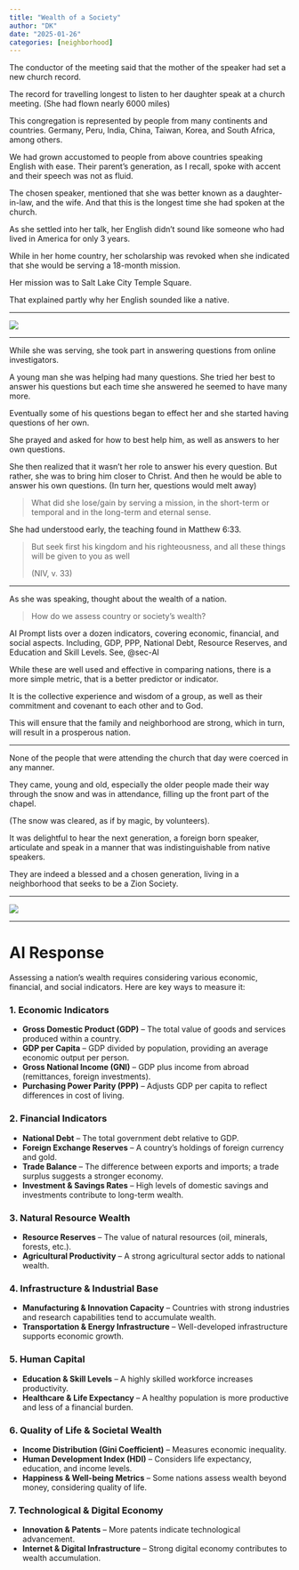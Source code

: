 ```yaml
---
title: "Wealth of a Society"
author: "DK"
date: "2025-01-26"
categories: [neighborhood]
---
```


The conductor of the meeting said that the mother of the speaker had set a new church record.

The record for travelling longest to listen to her daughter speak at a church meeting. (She had flown nearly 6000 miles)

This congregation is represented by people from many continents and countries. Germany, Peru, India, China, Taiwan, Korea, and South Africa, among others.

We had grown accustomed to people from above countries speaking English with ease. Their parent's generation, as I recall, spoke with accent and their speech was not as fluid.

The chosen speaker, mentioned that she was better known as a daughter-in-law, and the wife. And that this is the longest time she had spoken at the church.

As she settled into her talk, her English didn't sound like someone who had lived in America for only 3 years.

While in her home country, her scholarship was revoked when she indicated that she would be serving a 18-month mission.

Her mission was to Salt Lake City Temple Square.

That explained partly why her English sounded like a native.

------------------------------------------------------------------------

![](images/DSC_8148-EDIT-EFFECTS.jpg)

------------------------------------------------------------------------

While she was serving, she took part in answering questions from online investigators.

A young man she was helping had many questions. She tried her best to answer his questions but each time she answered he seemed to have many more.

Eventually some of his questions began to effect her and she started having questions of her own.

She prayed and asked for how to best help him, as well as answers to her own questions.

She then realized that it wasn't her role to answer his every question. But rather, she was to bring him closer to Christ. And then he would be able to answer his own questions. (In turn her, questions would melt away)

> What did she lose/gain by serving a mission, in the short-term or temporal and in the long-term and eternal sense.

She had understood early, the teaching found in Matthew 6:33.

> But seek first his kingdom and his righteousness, and all these things will be given to you as well
>
> (NIV, v. 33)

------------------------------------------------------------------------

As she was speaking, thought about the wealth of a nation.

> How do we assess country or society's wealth?

AI Prompt lists over a dozen indicators, covering economic, financial, and social aspects. Including, GDP, PPP, National Debt, Resource Reserves, and Education and Skill Levels. See, @sec-AI

While these are well used and effective in comparing nations, there is a more simple metric, that is a better predictor or indicator.

It is the collective experience and wisdom of a group, as well as their commitment and covenant to each other and to God.

This will ensure that the family and neighborhood are strong, which in turn, will result in a prosperous nation.

------------------------------------------------------------------------

None of the people that were attending the church that day were coerced in any manner.

They came, young and old, especially the older people made their way through the snow and was in attendance, filling up the front part of the chapel.

(The snow was cleared, as if by magic, by volunteers).

It was delightful to hear the next generation, a foreign born speaker, articulate and speak in a manner that was indistinguishable from native speakers.

They are indeed a blessed and a chosen generation, living in a neighborhood that seeks to be a Zion Society.

------------------------------------------------------------------------

![](images/20250203_180207.jpg)

------------------------------------------------------------------------

# AI Response {#sec-AI}

Assessing a nation's wealth requires considering various economic, financial, and social indicators. Here are key ways to measure it:

### **1. Economic Indicators**

-   **Gross Domestic Product (GDP)** – The total value of goods and services produced within a country.
-   **GDP per Capita** – GDP divided by population, providing an average economic output per person.
-   **Gross National Income (GNI)** – GDP plus income from abroad (remittances, foreign investments).
-   **Purchasing Power Parity (PPP)** – Adjusts GDP per capita to reflect differences in cost of living.

### **2. Financial Indicators**

-   **National Debt** – The total government debt relative to GDP.
-   **Foreign Exchange Reserves** – A country’s holdings of foreign currency and gold.
-   **Trade Balance** – The difference between exports and imports; a trade surplus suggests a stronger economy.
-   **Investment & Savings Rates** – High levels of domestic savings and investments contribute to long-term wealth.

### **3. Natural Resource Wealth**

-   **Resource Reserves** – The value of natural resources (oil, minerals, forests, etc.).
-   **Agricultural Productivity** – A strong agricultural sector adds to national wealth.

### **4. Infrastructure & Industrial Base**

-   **Manufacturing & Innovation Capacity** – Countries with strong industries and research capabilities tend to accumulate wealth.
-   **Transportation & Energy Infrastructure** – Well-developed infrastructure supports economic growth.

### **5. Human Capital**

-   **Education & Skill Levels** – A highly skilled workforce increases productivity.
-   **Healthcare & Life Expectancy** – A healthy population is more productive and less of a financial burden.

### **6. Quality of Life & Societal Wealth**

-   **Income Distribution (Gini Coefficient)** – Measures economic inequality.
-   **Human Development Index (HDI)** – Considers life expectancy, education, and income levels.
-   **Happiness & Well-being Metrics** – Some nations assess wealth beyond money, considering quality of life.

### **7. Technological & Digital Economy**

-   **Innovation & Patents** – More patents indicate technological advancement.
-   **Internet & Digital Infrastructure** – Strong digital economy contributes to wealth accumulation.

